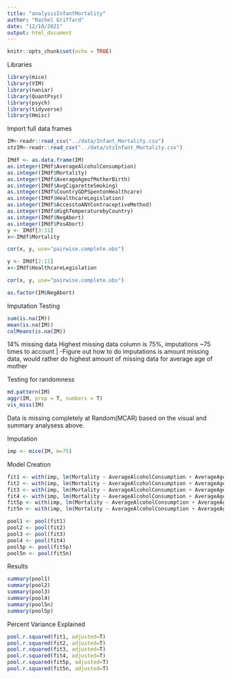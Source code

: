 ```yaml
---
title: "analysisInfantMortality"
author: "Rachel Griffard"
date: "12/10/2021"
output: html_document
---
```


```r
knitr::opts_chunk$set(echo = TRUE)
```

Libraries
```r
library(mice)
library(VIM)
library(naniar)
library(QuantPsyc)
library(psych)
library(tidyverse)
library(Hmisc)
```

Import full data frames
```r
IM<-readr::read_csv("../data/Infant_Mortality.csv")
stzIM<-readr::read_csv("../data/stzInfant_Mortality.csv")
```

```r
IMdf <- as.data.frame(IM)
as.integer(IMdf$AverageAlcoholConsumption)
as.integer(IMdf$Mortality)
as.integer(IMdf$AverageAgeofMotherBirth)
as.integer(IMdf$AvgCigaretteSmoking)
as.integer(IMdf$CountryGDPSpentonHealthcare)
as.integer(IMdf$HealthcareLegislation)
as.integer(IMdf$AccesstoANYContraceptiveMethod)
as.integer(IMdf$HighTemperaturebyCountry)
as.integer(IMdf$NegAbort)
as.integer(IMdf$PosAbort)
y <- IMdf[3:11]
x<-IMdf$Mortality

cor(x, y, use="pairwise.complete.obs")

y <- IMdf[2:11]
x<-IMdf$HealthcareLegislation

cor(x, y, use="pairwise.complete.obs")

as.factor(IM$NegAbort)
```





Imputation Testing
```r
sum(is.na(IM))
mean(is.na(IM))
colMeans(is.na(IM))
```

14% missing data
Highest missing data column is 75%, imputations ~75 times to account
|  -Figure out how to do imputations is amount missing data, would rather do highest amount of missing data for average age of mother

Testing for randomness
```r
md.pattern(IM)
aggr(IM, prop = T, numbers = T)
vis_miss(IM)
```
Data is missing completely at Random(MCAR) based on the visual and summary analysess above.

Imputation
```r
imp <- mice(IM, m=75)
```



Model Creation
```r
fit1 <- with(imp, lm(Mortality ~ AverageAlcoholConsumption + AverageAgeofMotherBirth + AvgCigaretteSmoking))
fit2 <- with(imp, lm(Mortality ~ AverageAlcoholConsumption + AverageAgeofMotherBirth + AvgCigaretteSmoking + AccesstoANYContraceptiveMethod))
fit3 <- with(imp, lm(Mortality ~ AverageAlcoholConsumption + AverageAgeofMotherBirth + AvgCigaretteSmoking + AccesstoANYContraceptiveMethod + CountryGDPSpentonHealthcare))
fit4 <- with(imp, lm(Mortality ~ AverageAlcoholConsumption + AverageAgeofMotherBirth + AvgCigaretteSmoking + AccesstoANYContraceptiveMethod + CountryGDPSpentonHealthcare + HealthcareLegislation))
fit5p <- with(imp, lm(Mortality ~ AverageAlcoholConsumption + AverageAgeofMotherBirth + AvgCigaretteSmoking + AccesstoANYContraceptiveMethod + CountryGDPSpentonHealthcare + HealthcareLegislation + ReprodAct + Guideline + EML))
fit5n <- with(imp, lm(Mortality ~ AverageAlcoholConsumption + AverageAgeofMotherBirth + AvgCigaretteSmoking + AccesstoANYContraceptiveMethod + CountryGDPSpentonHealthcare + HealthcareLegislation + PenalCode))

pool1 <- pool(fit1)
pool2 <- pool(fit2)
pool3 <- pool(fit3)
pool4 <- pool(fit4)
pool5p <- pool(fit5p)
pool5n <- pool(fit5n)
```

Results
```r
summary(pool1)
summary(pool2)
summary(pool3)
summary(pool4)
summary(pool5n)
summary(pool5p)
```

Percent Variance Explained
```r
pool.r.squared(fit1, adjusted=T)
pool.r.squared(fit2, adjusted=T)
pool.r.squared(fit3, adjusted=T)
pool.r.squared(fit4, adjusted=T)
pool.r.squared(fit5p, adjusted=T)
pool.r.squared(fit5n, adjusted=T)
```

